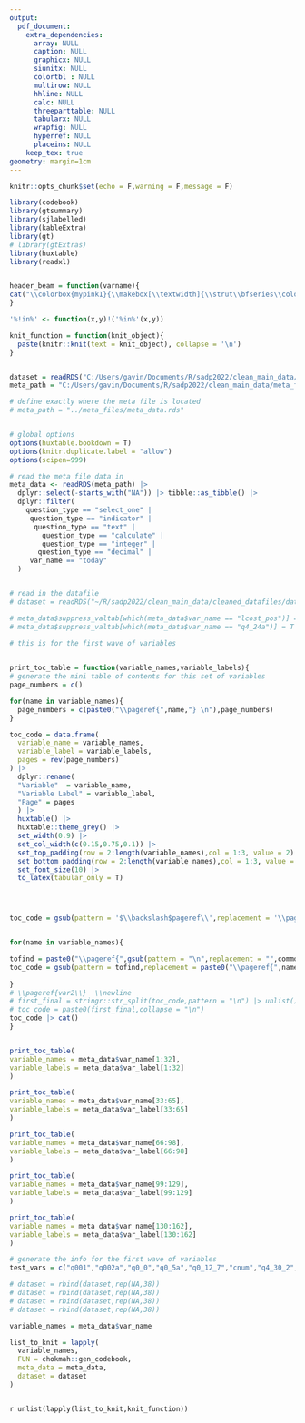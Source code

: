 ```yaml
---
output:
  pdf_document:
    extra_dependencies: 
      array: NULL
      caption: NULL
      graphicx: NULL
      siunitx: NULL
      colortbl : NULL
      multirow: NULL
      hhline: NULL
      calc: NULL
      threeparttable: NULL
      tabularx: NULL
      wrapfig: NULL
      hyperref: NULL
      placeins: NULL
    keep_tex: true
geometry: margin=1cm
---
```


```r
knitr::opts_chunk$set(echo = F,warning = F,message = F)
```

```{=latex}

\definecolor{mypink1}{RGB}{202, 200, 72}
\setlength{\footskip}{-1pt}
\definecolor{titlecolor}{RGB}{86,193,166}
\colorlet{shadecolor}{gray!40}

```

```{=latex}

\newgeometry{left=2.5cm, right=2cm,bottom = 3cm}

\begin{titlepage} % Suppresses displaying the page number on the title page and the subsequent page counts as page 1


	
	%------------------------------------------------
	%	Grey title box
	%------------------------------------------------
	
	\colorbox{titlecolor}{
		\parbox[t]{0.93\textwidth}{ % Outer full width box
			\parbox[t]{0.91\textwidth}{ % Inner box for inner right text margin
				\raggedleft % Right align the text
				\fontsize{50pt}{80pt}\selectfont % Title font size, the first argument is the font size and the second is the line spacing, adjust depending on title length
				\vspace{0.7cm} % Space between the start of the title and the top of the grey box
				
				Study Title\\
				and\\
				Information\\
			 \vspace{4cm}
			
				Codebook for dataset\\
				
				\vspace{0.7cm} % Space between the end of the title and the bottom of the grey box
			}
		}
	}
	
	\vfill % Space between the title box and author information
	
	%------------------------------------------------
	%	Author name and information
	%------------------------------------------------
	
	\parbox[t]{0.93\textwidth}{ % Box to inset this section slightly
		\raggedleft % Right align the text
		\Large % Increase the font size
		{\Large B.J. Blazkowicz}\\[4pt] % Extra space after name
		Department Name\\
		Institution Name\\[4pt] % Extra space before URL
		\texttt{LaTeXTemplates.com}\\
		
		\hfill\rule{0.2\linewidth}{1pt}% Horizontal line, first argument width, second thickness
	}
	
\end{titlepage}

\restoregeometry
\setlength{\footskip}{-1pt}

```




```r

library(codebook)
library(gtsummary)
library(sjlabelled)
library(kableExtra)
library(gt)
# library(gtExtras)
library(huxtable)
library(readxl)


header_beam = function(varname){
cat("\\colorbox{mypink1}{\\makebox[\\textwidth]{\\strut\\bfseries\\color{black} ",varname,"}}")
}

'%!in%' <- function(x,y)!('%in%'(x,y))

knit_function = function(knit_object){
  paste(knitr::knit(text = knit_object), collapse = '\n')
}


dataset = readRDS("C:/Users/gavin/Documents/R/sadp2022/clean_main_data/cleaned_datafiles/roster_mod7_16.rds")
meta_path = "C:/Users/gavin/Documents/R/sadp2022/clean_main_data/meta_files/metadata_roster_mod7_16.rds"

# define exactly where the meta file is located 
# meta_path = "../meta_files/meta_data.rds"


# global options 
options(huxtable.bookdown = T)
options(knitr.duplicate.label = "allow")
options(scipen=999)

```



```r

# read the meta file data in 
meta_data <- readRDS(meta_path) |>
  dplyr::select(-starts_with("NA")) |> tibble::as_tibble() |>
  dplyr::filter(
    question_type == "select_one" |
     question_type == "indicator" |
      question_type == "text" |
        question_type == "calculate" |
        question_type == "integer" |
       question_type == "decimal" |
     var_name == "today"
  )


# read in the datafile
# dataset = readRDS("~/R/sadp2022/clean_main_data/cleaned_datafiles/dataset.rds")

# meta_data$suppress_valtab[which(meta_data$var_name == "lcost_pos")] = T
# meta_data$suppress_valtab[which(meta_data$var_name == "q4_24a")] = T

```







\newgeometry{left=2.5cm, right=2cm,bottom = 3cm}

```r
# this is for the first wave of variables

  
print_toc_table = function(variable_names,variable_labels){
# generate the mini table of contents for this set of variables 
page_numbers = c()

for(name in variable_names){
  page_numbers = c(paste0("\\pageref{",name,"} \n"),page_numbers)
}

toc_code = data.frame(
  variable_name = variable_names,
  variable_label = variable_labels,
  pages = rev(page_numbers)
) |>
  dplyr::rename(
  "Variable"  = variable_name,
  "Variable Label" = variable_label,
  "Page" = pages
  ) |> 
  huxtable() |>
  huxtable::theme_grey() |> 
  set_width(0.9) |>
  set_col_width(c(0.15,0.75,0.1)) |> 
  set_top_padding(row = 2:length(variable_names),col = 1:3, value = 2) |> 
  set_bottom_padding(row = 2:length(variable_names),col = 1:3, value = 2) |>
  set_font_size(10) |> 
  to_latex(tabular_only = T) 




toc_code = gsub(pattern = '$\\backslash$pageref\\',replacement = '\\pageref',toc_code,fixed = T)


for(name in variable_names){

tofind = paste0("\\pageref{",gsub(pattern = "\n",replacement = "",commonmark::markdown_latex(name)),"\\}  \\newline")
toc_code = gsub(pattern = tofind,replacement = paste0("\\pageref{",name,"}"),toc_code,fixed = T)
    
}
# \\pageref{var2\\}  \\newline
# first_final = stringr::str_split(toc_code,pattern = "\n") |> unlist()
# toc_code = paste0(first_final,collapse = "\n")
toc_code |> cat()
}



```


```r
print_toc_table(
variable_names = meta_data$var_name[1:32],
variable_labels = meta_data$var_label[1:32]
)

```



```r

print_toc_table(
variable_names = meta_data$var_name[33:65],
variable_labels = meta_data$var_label[33:65]
)


```

```r

print_toc_table(
variable_names = meta_data$var_name[66:98],
variable_labels = meta_data$var_label[66:98]
)


```

```r

print_toc_table(
variable_names = meta_data$var_name[99:129],
variable_labels = meta_data$var_label[99:129]
)


```

```r

print_toc_table(
variable_names = meta_data$var_name[130:162],
variable_labels = meta_data$var_label[130:162]
)


```

\restoregeometry
\setlength{\footskip}{-1cm}

\newpage


```r

# generate the info for the first wave of variables
test_vars = c("q001","q002a","q0_0","q0_5a","q0_12_7","cnum","q4_30_2","q4_33","today")

# dataset = rbind(dataset,rep(NA,38))
# dataset = rbind(dataset,rep(NA,38))
# dataset = rbind(dataset,rep(NA,38))
# dataset = rbind(dataset,rep(NA,38))

variable_names = meta_data$var_name

list_to_knit = lapply(
  variable_names,
  FUN = chokmah::gen_codebook,
  meta_data = meta_data,
  dataset = dataset
)



```

`r unlist(lapply(list_to_knit,knit_function))`


